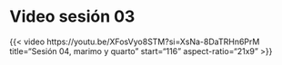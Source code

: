 # Video sesión 03


{{< video https://youtu.be/XFosVyo8STM?si=XsNa-8DaTRHn6PrM
    title="Sesión 04, marimo y quarto"
    start="116"
    aspect-ratio="21x9" 
>}}
